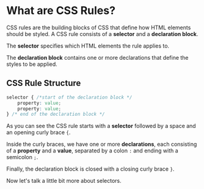 # What are CSS Rules?
CSS rules are the building blocks of CSS that define how HTML elements should be styled. A CSS rule consists of a **selector** and a **declaration block**. 

The **selector** specifies which HTML elements the rule applies to. 

The **declaration block** contains one or more declarations that define the styles to be applied.

## CSS Rule Structure
```css
selector { /*start of the declaration block */ 
    property: value;
    property: value;
} /* end of the declaration block */
```

As you can see the CSS rule starts with a **selector** followed by a space and an opening curly brace `{`. 

Inside the curly braces, we have one or more **declarations**, each consisting of a **property** and a **value**, separated by a colon `:` and ending with a semicolon `;`. 

Finally, the declaration block is closed with a closing curly brace `}`.

Now let's talk a little bit more about selectors.